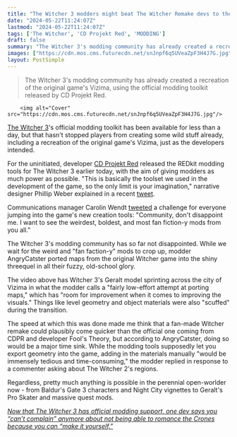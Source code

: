 ```yaml
---
title: "The Witcher 3 modders might beat The Witcher Remake devs to the punch, as one mod ports the The Witcher 1's biggest city into the latest game"
date: "2024-05-22T11:24:07Z"
lastmod: "2024-05-22T11:24:07Z"
tags: ['The Witcher', 'CD Projekt Red', 'MODDING']
draft: false
summary: "The Witcher 3's modding community has already created a recreation of the original game's Vizima, using the official modding toolkit released by CD Projekt Red."
images: ["https://cdn.mos.cms.futurecdn.net/snJnpf6q5UVeaZpF3H4J7G.jpg"]
layout: PostSimple
---
```

> The Witcher 3's modding community has already created a recreation of the original game's Vizima, using the official modding toolkit released by CD Projekt Red.


        <img alt="Cover" src="https://cdn.mos.cms.futurecdn.net/snJnpf6q5UVeaZpF3H4J7G.jpg"/>
        
[The Witcher 3](https://www.gamesradar.com/witcher-3-guide/)'s official modding toolkit has been available for less than a day, but that hasn't stopped players from creating some wild stuff already, including a recreation of the original game's Vizima, just as the developers intended. 

For the uninitiated, developer [CD Projekt Red](https://www.gamesradar.com/tag/cd-projekt-red/) released the REDkit modding tools for The Witcher 3 earlier today, with the aim of giving modders as much power as possible. "This is basically the toolset we used in the development of the game, so the only limit is your imagination," narrative designer Phillip Weber explained in a recent [tweet](https://x.com/PhiWeber/status/1792876566738854223).

Communications manager Carolin Wendt [tweeted](https://x.com/coshy_90/status/1792878085299183897) a challenge for everyone jumping into the game's new creation tools: "Community, don't disappoint me. I want to see the weirdest, boldest, and most fan fiction-y mods from you all."

The Witcher 3's modding community has so far not disappointed. While we wait for the weird and "fan faction-y" mods to crop up, modder AngryCatster ported maps from the original Witcher game into the shiny threequel in all their fuzzy, old-school glory.

The video above has Witcher 3's Geralt model sprinting across the city of Vizima in what the modder calls a "fairly low-effort attempt at porting maps," which has "room for improvement when it comes to improving the visuals." Things like level geometry and object materials were also "scuffed" during the transition. 

The speed at which this was done made me think that a fan-made Witcher remake could plausibly come quicker than the official one coming from CDPR and developer Fool's Theory, but according to AngryCatster, doing so would be a major time sink. While the modding tools supposedly let you export geometry into the game, adding in the materials manually "would be immensely tedious and time-consuming," the modder replied in response to a commenter asking about The Witcher 2's regions. 

Regardless, pretty much anything is possible in the perennial open-worlder now - from Baldur's Gate 3 characters and Night City vignettes to Geralt's Pro Skater and massive quest mods. 

[<em>Now that The Witcher 3 has official modding support, one dev says you “can’t complain” anymore about not being able to romance the Crones because you can “make it yourself.”</em>](https://www.gamesradar.com/games/the-witcher/now-that-the-witcher-3-has-proper-mod-support-one-dev-says-you-cant-complain-anymore-that-you-cant-romance-the-crones-because-you-can-make-it-yourself/)
        